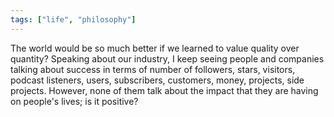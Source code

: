```yaml
---
tags: ["life", "philosophy"]
---
```


The world would be so much better if we learned to value quality over quantity?
Speaking about our industry,
I keep seeing people and companies talking about success in terms of number of followers,
stars, visitors, podcast listeners, users, subscribers, customers, money, projects, side projects.
However, none of them talk about the impact that they are having on people's lives;
is it positive?

